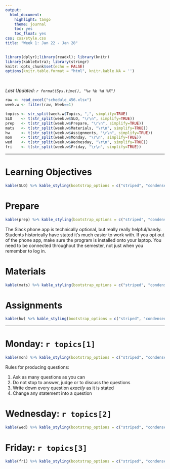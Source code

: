 ```yaml
---
output:
  html_document:
    highlight: tango
    theme: journal
    toc: yes
    toc_float: yes
css: css/style.css
title: "Week 1: Jan 22 - Jan 28"
---
```


```r
library(dplyr);library(readxl); library(knitr)
library(kableExtra); library(stringr)
knitr::opts_chunk$set(echo = FALSE)
options(knitr.table.format = "html", knitr.kable.NA = '') 
```
<br>

_Last Updated: `r format(Sys.time(), "%a %b %d %X")` _
<br>


```r
raw <- read_excel("schedule_456.xlsx")
week.w <- filter(raw, Week==1)

topics <- str_split(week.w$Topics, ",", simplify=TRUE)
SLO    <- t(str_split(week.w$SLO, "\r\n", simplify=TRUE))
prep   <- t(str_split(week.w$Prepare, "\r\n", simplify=TRUE))
mats   <- t(str_split(week.w$Materials, "\r\n", simplify=TRUE))
hw     <- t(str_split(week.w$Assignments, "\r\n", simplify=TRUE))
mon    <- t(str_split(week.w$Monday, "\r\n", simplify=TRUE))
wed    <- t(str_split(week.w$Wednesday, "\r\n", simplify=TRUE))
fri    <- t(str_split(week.w$Friday, "\r\n", simplify=TRUE))
```

----

# Learning Objectives
```r
kable(SLO) %>% kable_styling(bootstrap_options = c("striped", "condensed"))
```

# Prepare
```r
kable(prep) %>% kable_styling(bootstrap_options = c("striped", "condensed"))
```

The Slack phone app is technically optional, but really really helpful/handy. Students historically have stated it's much easier to work with. If you opt out of the phone app, make sure the program is installed onto your laptop. You need to be connected throughout the semester, not just when you remember to log in. 


# Materials
```r
kable(mats) %>% kable_styling(bootstrap_options = c("striped", "condensed"))
```

# Assignments
```r
kable(hw) %>% kable_styling(bootstrap_options = c("striped", "condensed"))
```

----

# Monday: `r topics[1]`

```r
kable(mon) %>% kable_styling(bootstrap_options = c("striped", "condensed"))
```

Rules for producing questions: 

1.	Ask as many questions as you can
2.	Do not stop to answer, judge or to discuss the questions
3.	Write down every question _exactly_ as it is stated
4.	Change any statement into a question


# Wednesday: `r topics[2]`

```r
kable(wed) %>% kable_styling(bootstrap_options = c("striped", "condensed"))
```

# Friday: `r topics[3]`

```r
kable(fri) %>% kable_styling(bootstrap_options = c("striped", "condensed"))
```


